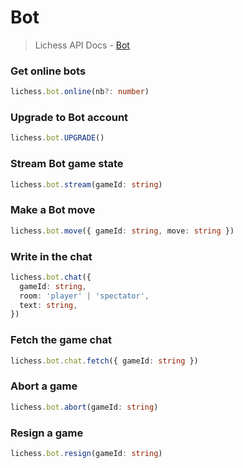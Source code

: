 # Bot

> Lichess API Docs - [Bot](https://lichess.org/api#tag/Bot)

### Get online bots

```ts
lichess.bot.online(nb?: number)
```

### Upgrade to Bot account

```ts
lichess.bot.UPGRADE()
```

### Stream Bot game state

```ts
lichess.bot.stream(gameId: string)
```

### Make a Bot move

```ts
lichess.bot.move({ gameId: string, move: string })
```

### Write in the chat

```ts
lichess.bot.chat({
  gameId: string,
  room: 'player' | 'spectator',
  text: string,
})
```

### Fetch the game chat

```ts
lichess.bot.chat.fetch({ gameId: string })
```

### Abort a game

```ts
lichess.bot.abort(gameId: string)
```

### Resign a game

```ts
lichess.bot.resign(gameId: string)
```
